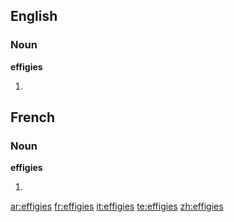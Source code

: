 ==English==

===Noun===
'''effigies'''

# {{plural of|[[effigy]]}}

==French==

===Noun===
'''effigies'''

# {{plural of|[[effigie]]|lang=fr}}

[[ar:effigies]]
[[fr:effigies]]
[[it:effigies]]
[[te:effigies]]
[[zh:effigies]]